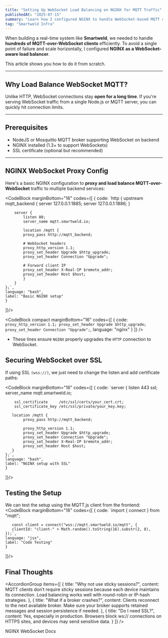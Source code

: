 ```yaml
---
title: "Setting Up WebSocket Load Balancing on NGINX for MQTT Traffic"
publishedAt: "2025-07-15"
summary: "Learn how I configured NGINX to handle WebSocket-based MQTT connections and distribute them across multiple backend services for Smartweld."
tag: "Smartweld Infra"
---
```


When building a real-time system like **Smartweld**, we needed to handle **hundreds of MQTT-over-WebSocket clients** efficiently. To avoid a single point of failure and scale horizontally, I configured **NGINX as a WebSocket-aware load balancer**.

This article shows you how to do it from scratch.

---

## Why Load Balance WebSocket MQTT?

Unlike HTTP, WebSocket connections stay **open for a long time**. If you're serving WebSocket traffic from a single Node.js or MQTT server, you can quickly hit connection limits.

<Feedback
  icon
  variant="info"
  title="Persistent connections"
  description="WebSocket clients stay connected, so it's important to distribute the load evenly using a smart reverse proxy like NGINX."
  marginBottom="24"
/>

---

## Prerequisites

- NodeJS or Mosquitto MQTT broker supporting WebSocket on backend
- NGINX installed (1.3+ to support WebSockets)
- SSL certificate (optional but recommended)

---

## NGINX WebSocket Proxy Config

Here's a basic NGINX configuration to **proxy and load balance MQTT-over-WebSocket** traffic to multiple backend services:


<CodeBlock 
  marginBottom="16"
  codes={[
    {
      code:
      `http {
        upstream mqtt_backend {
            server 127.0.0.1:1885;
            server 127.0.0.1:1886;
        }

        server {
            listen 80;
            server_name mqtt.smartweld.io;

            location /mqtt {
            proxy_pass http://mqtt_backend;

            # WebSocket headers
            proxy_http_version 1.1;
            proxy_set_header Upgrade $http_upgrade;
            proxy_set_header Connection "Upgrade";

            # Forward client IP
            proxy_set_header X-Real-IP $remote_addr;
            proxy_set_header Host $host;
            }
        }
    };`,
    language: "bash",
    label: "Basic NGINX setup"
    }
  ]}/>


<CodeBlock compact marginBottom="16" codes={[
{
code: `proxy_http_version 1.1; proxy_set_header Upgrade $http_upgrade; proxy_set_header Connection "Upgrade";`,
language: "nginx"
}
]} />

- These lines ensure `NGINX` properly upgrades the `HTTP` connection to WebSocket.



## Securing WebSocket over SSL

If using SSL `(wss://)`, we just need to change the listen and add certificate paths:

<CodeBlock 
  marginBottom="16"
  codes={[
    {
      code:
      `server {
        listen 443 ssl;
        server_name mqtt.smartweld.io;

        ssl_certificate     /etc/ssl/certs/your_cert.crt;
        ssl_certificate_key /etc/ssl/private/your_key.key;

       location /mqtt {
            proxy_pass http://mqtt_backend;

            proxy_http_version 1.1;
            proxy_set_header Upgrade $http_upgrade;
            proxy_set_header Connection "Upgrade";
            proxy_set_header X-Real-IP $remote_addr;
            proxy_set_header Host $host;
       }
    };`,
    language: "bash",
    label: "NGINX setup with SSL"
    }
  ]}/>


## Testing the Setup

We can test the setup using the MQTT.js client from the frontend:
<CodeBlock 
  marginBottom="16"
  codes={[
    {
      code:
      `import { connect } from "mqtt";

       const client = connect("wss://mqtt.smartweld.io/mqtt", {
       clientId: "client-" + Math.random().toString(16).substr(2, 8),
    });`,
    language: "jsx",
    label: "Code Testing"
    }
]}/>


## Final Thoughts

<AccordionGroup
items={[
{
title: "Why not use sticky sessions?",
content: <Text variant="body-default-s" onBackground="neutral-weak">MQTT clients don’t require sticky sessions because each device maintains its connection. Load balancing works well with round-robin or IP-hash strategies.</Text>
},
{
title: "What if a broker crashes?",
content: <Text variant="body-default-s" onBackground="neutral-weak">Clients reconnect to the next available broker. Make sure your broker supports retained messages and session persistence if needed.</Text>
},
{
title: "Do I need SSL?",
content: <Text variant="body-default-s" onBackground="neutral-weak">Yes, especially in production. Browsers block ws:// connections on HTTPS sites, and devices may send sensitive data.</Text>
}
]}
/>

<Row fillWidth horizontal="center" marginTop="16"> <SmartLink href="https://nginx.org/en/docs/http/websocket.html" suffixIcon="chevronRight">NGINX WebSocket Docs</SmartLink> </Row>